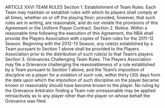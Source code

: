 ARTICLE XXVI
TEAM RULES
Section 1. Establishment of Team Rules.
Each Team may maintain or establish rules with which its players shall
comply at all times, whether on or off the playing floor; provided,
however, that such rules are in writing, are reasonable, and do not violate
the provisions of this Agreement or the Uniform Player Contract.
Section 2. Notice.
Within a reasonable time following the execution of this Agreement,
the NBA shall provide the Players Association with copies of Team rules
for the 2011-12 Season. Beginning with the 2012-13 Season, any rule(s)
established by a Team pursuant to Section 1 above shall be provided to the
Players Association prior to the distribution of such rule(s) to that Team's
players.
Section 3. Grievances Challenging Team Rules.
The Players Association may file a Grievance challenging the
reasonableness of a rule established by a Team pursuant to Section 1
above, and the Team's imposition of discipline on a player for a violation
of such rule, within thirty (30) days from the date upon which the
imposition of such discipline on the player became known or reasonably
should have become known to the player. No ruling by the Grievance
Arbitrator finding a Team rule unreasonable may be applied retroactively
as to any player other than the player on whose behalf the Grievance was
filed.